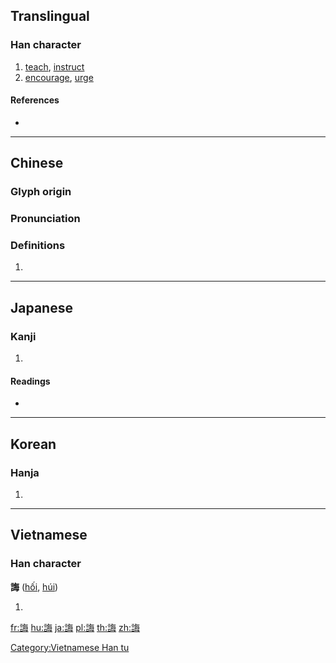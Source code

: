 {{character info/new}}
{{also|诲}}
==Translingual==

===Han character===
{{Han char|rn=149|rad=言|as=07|sn=14|four=08657|canj=YROWY}}

# [[teach]], [[instruct]]
# [[encourage]], [[urge]]

====References====
* {{Han ref|kx=1164.040|dkj=35553|dj=1629.120|hdz=63977.070|uh=8AA8|ud=35496|bh=BBA3|bd=48035}}

----

==Chinese==
{{zh-forms|s=诲}}

===Glyph origin===
{{Han etym}}

===Pronunciation===
{{zh-pron
|m=huì,huǐ
|c=fui3
|h=pfs=
|md=
|mn=
|w=
|mc=y
|oc=y
|cat=
}}

===Definitions===
{{zh-hanzi}}

# {{rfdef|lang=zh}}

----

==Japanese==

===Kanji===
{{ja-kanji|grade=|rs=言07}}

# {{defn|lang=ja|sort=言07}}

====Readings====
* {{ja-readings|on=[[かい]] (kai)|kun=[[おしえる]] (oshieru)|nanori=}}

----

==Korean==

===Hanja===
{{ko-hanja|hangeul=회|eumhun=|rv=hoe|mr=hoe|y=hoy}}

# {{defn|lang=ko|sort=言07}}

----

==Vietnamese==

===Han character===
'''誨''' ([[hối]], [[húi]])

# {{defn|lang=vi}}

[[Category:Vietnamese Han tu]]

[[fr:誨]]
[[hu:誨]]
[[ja:誨]]
[[pl:誨]]
[[th:誨]]
[[zh:誨]]